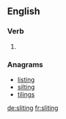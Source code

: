 ==English==

===Verb===
{{head|en|present participle}}

# {{present participle of|slite|lang=en|nocat=1}}

===Anagrams===
* [[listing#English|listing]]
* [[silting#English|silting]]
* [[tilings#English|tilings]]

[[de:sliting]]
[[fr:sliting]]